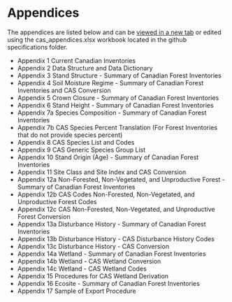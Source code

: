 # Appendices

The appendices are listed below and can be <a target="_blank" href="cas_appendices.html">viewed in a new tab</a> or edited using the cas_appendices.xlsx workbook located in the github specifications folder.

  * Appendix 1	Current Canadian Inventories
  * Appendix 2	Data Structure and Data Dictionary
  * Appendix 3	Stand Structure - Summary of Canadian Forest Inventories
  * Appendix 4	Soil Moisture Regime - Summary of Canadian Forest Inventories and CAS Conversion
  * Appendix 5	Crown Closure - Summary of Canadian Forest Inventories
  * Appendix 6	Stand Height - Summary of Canadian Forest Inventories
  * Appendix 7a	Species Composition - Summary of Canadian Forest Inventories
  * Appendix 7b	CAS Species Percent Translation (For Forest Inventories that do not provide species percent)
  * Appendix 8	CAS Species List and Codes
  * Appendix 9	CAS Generic Species Group List
  * Appendix 10	Stand Origin (Age) - Summary of Canadian Forest Inventories
  * Appendix 11	Site Class and Site Index and CAS Conversion
  * Appendix 12a	Non-Forested, Non-Vegetated, and Unproductive Forest - Summary of Canadian Forest Inventories
  * Appendix 12b	CAS Codes Non-Forested, Non-Vegetated, and Unproductive Forest Codes
  * Appendix 12c	CAS Non-Forested, Non-Vegetated, and Unproductive Forest Conversion
  * Appendix 13a	Disturbance History - Summary of Canadian Forest Inventories
  * Appendix 13b	Disturbance History - CAS Disturbance History Codes
  * Appendix 13c	Disturbance History - CAS Conversion
  * Appendix 14a	Wetland - Summary of Canadian Forest Inventories
  * Appendix 14b	Wetland - CAS Wetland Conversion
  * Appendix 14c	Wetland - CAS Wetland Codes
  * Appendix 15	Procedures for CAS Wetland Derivation
  * Appendix 16	Ecosite - Summary of Canadian Forest Inventories
  * Appendix 17	Sample of Export Procedure